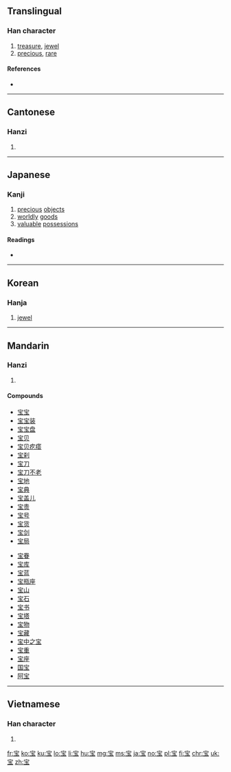 {{also|寶}}
==Translingual==

===Han character===
{{Han char|rn=40|rad=宀|as=05|sn=8|four=|canj=JMGI|ids=⿱宀玉}}

# [[treasure]], [[jewel]]
# [[precious]], [[rare]]

====References====
* {{Han ref|kx=0284.081|dkj=07122|dj=0561.080|hdz=20917.100|uh=5B9D|ud=23453}}

----

==Cantonese==

===Hanzi===
{{yue-hanzi|jyut=[[bou2]]|y=bou2|tra=寶}}

# {{defn|lang=yue|sort=宀05}}

----

==Japanese==

===Kanji===
{{ja-kanji|grade=6|rs=宀05}}

# [[precious]] [[objects]]
# [[worldly]] [[goods]]
# [[valuable]] [[possessions]]

====Readings====
* {{ja-readings|goon=[[ほう]] (hō)|kanon=[[ほう]] (hō)|kanyoon=[[ほ]] (ho)|kun=[[たから]] (takara)}}

----

==Korean==

===Hanja===
{{ko-hanja|hangeul=보|rv=bo|mr=po}}

# [[jewel]]

----

==Mandarin==

===Hanzi===
{{cmn-hanzi|tra=寶|pin=[[bǎo]] ([[bao3]])|wg=pao<sup>3</sup>}}

# {{defn|lang=cmn|sort=宀05}}

====Compounds====
{{top2}}
* [[宝宝]]
* [[宝宝装]]
* [[宝宝盘]]
* [[宝贝]]
* [[宝贝疙瘩]]
* [[宝刹]]
* [[宝刀]]
* [[宝刀不老]]
* [[宝地]]
* [[宝典]]
* [[宝盖儿]]
* [[宝贵]]
* [[宝号]]
* [[宝货]]
* [[宝剑]]
* [[宝局]]
{{mid2}}
* [[宝眷]]
* [[宝库]]
* [[宝蓝]]
* [[宝瓶座]]
* [[宝山]]
* [[宝石]]
* [[宝书]]
* [[宝塔]]
* [[宝物]]
* [[宝藏]]
* [[宝中之宝]]
* [[宝重]]
* [[宝座]]
* [[国宝]]
* [[阿宝]]
{{bottom}}

----

==Vietnamese==

===Han character===
{{vi-readings|rs=宀05| hanviet = [[bảo]]}}

# {{defn|lang=vi|sort=宀05}}

[[fr:宝]]
[[ko:宝]]
[[ku:宝]]
[[lo:宝]]
[[li:宝]]
[[hu:宝]]
[[mg:宝]]
[[ms:宝]]
[[ja:宝]]
[[no:宝]]
[[pl:宝]]
[[fi:宝]]
[[chr:宝]]
[[uk:宝]]
[[zh:宝]]